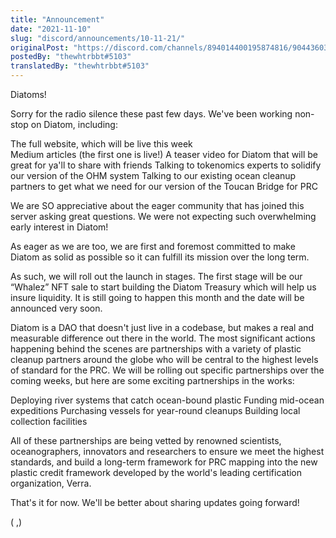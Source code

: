 ```yaml
---
title: "Announcement"
date: "2021-11-10"
slug: "discord/announcements/10-11-21/"
originalPost: "https://discord.com/channels/894014400195874816/904436030453727262/908032138434191380"
postedBy: "thewhtrbbt#5103"
translatedBy: "thewhtrbbt#5103"
---
```



Diatoms! 

Sorry for the radio silence these past few days. We've been working non-stop on Diatom, including: 

 The full website, which will be live this week  
 Medium articles (the first one is live!)
 A teaser video for Diatom that will be great for ya'll to share with friends
 Talking to tokenomics experts to solidify our version of the OHM system
 Talking to our existing ocean cleanup partners to get what we need for our version of the Toucan Bridge for PRC

We are SO appreciative about the eager community that has joined this server asking great questions. We were not expecting such overwhelming early interest in Diatom!

As eager as we are too, we are first and foremost committed to make Diatom as solid as possible so it can fulfill its mission over the long term.

As such, we will roll out the launch in stages. The first stage will be our “Whalez” NFT sale to start building the Diatom Treasury which will help us insure liquidity. It is still going to happen this month and the date will be announced very soon.

Diatom is a DAO that doesn't just live in a codebase, but makes a real and measurable difference out there in the world. The most significant actions happening behind the scenes are partnerships with a variety of plastic cleanup partners around the globe who will be central to the highest levels of standard for the PRC. We will be rolling out specific partnerships over the coming weeks, but here are some exciting partnerships in the works: 

 Deploying river systems that catch ocean-bound plastic
 Funding mid-ocean expeditions
 Purchasing vessels for year-round cleanups
 Building local collection facilities

All of these partnerships are being vetted by renowned scientists, oceanographers, innovators and researchers to ensure we meet the highest standards, and build a long-term framework for PRC mapping into the new plastic credit framework developed by the world's leading certification organization, Verra.

That's it for now. We'll be better about sharing updates going forward!

( ,)